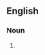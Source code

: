 {{also|x-factors|x factors|X-factors}}

==English==

===Noun===
{{head|en|noun form}}

# {{plural of|X factor|lang=en}}